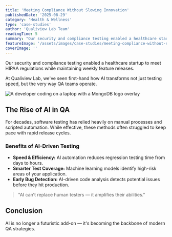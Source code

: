 ```yaml
---
title: 'Meeting Compliance Without Slowing Innovation'
publishedDate: '2025-08-29'
category: 'Health & Wellness'
type: 'case-studies'
author: 'Qualiview Lab Team'
readingTime: 5
summary: "Our security and compliance testing enabled a healthcare startup to meet HIPAA regulations while maintaining weekly feature releases."
featureImage: '/assets/images/case-studies/meeting-compliance-without-slowing-innovation-2.png'
coverImage: ''
---
```


Our security and compliance testing enabled a healthcare startup to meet HIPAA regulations while maintaining weekly feature releases.

At Qualiview Lab, we've seen first-hand how AI transforms not just testing speed, but the very way QA teams operate.

![A developer coding on a laptop with a MongoDB logo overlay](/assets/images/case-studies/case-study-cover.png)

## The Rise of AI in QA

For decades, software testing has relied heavily on manual processes and scripted automation. While effective, these methods often struggled to keep pace with rapid release cycles.

### Benefits of AI-Driven Testing
- **Speed & Efficiency:** AI automation reduces regression testing time from days to hours.
- **Smarter Test Coverage:** Machine learning models identify high-risk areas of your application.
- **Early Bug Detection:** AI-driven code analysis detects potential issues before they hit production.

> "AI can’t replace human testers — it amplifies their abilities."

## Conclusion

AI is no longer a futuristic add-on — it's becoming the backbone of modern QA strategies.